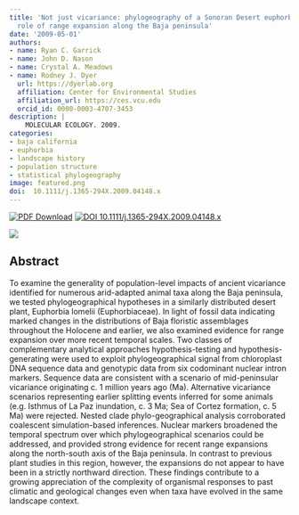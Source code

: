 ```yaml
---
title: 'Not just vicariance: phylogeography of a Sonoran Desert euphorb indicates a major
  role of range expansion along the Baja peninsula'
date: '2009-05-01'
authors:
- name: Ryan C. Garrick
- name: John D. Nason
- name: Crystal A. Meadows
- name: Rodney J. Dyer
  url: https://dyerlab.org
  affiliation: Center for Environmental Studies
  affiliation_url: https://ces.vcu.edu
  orcid_id: 0000-0003-4707-3453
description: |
    MOLECULAR ECOLOGY. 2009.  
categories: 
- baja california
- euphorbia
- landscape history
- population structure
- statistical phylogeography
image: featured.png
doi:  10.1111/j.1365-294X.2009.04148.x
---
```


 [![PDF Download](https://img.shields.io/badge/PDF-21B02C.svg)](https://drive.google.com/open?id=0B0T81CzLjtfPbFl6WVJEekpUR1U) [![ DOI 10.1111/j.1365-294X.2009.04148.x](https://img.shields.io/badge/DOI-474747.svg)](https://doi.org/10.1111/j.1365-294X.2009.04148.x)

![]( featured.png )

## Abstract

To examine the generality of population-level impacts of ancient vicariance identified for numerous arid-adapted animal taxa along the Baja peninsula, we tested phylogeographical hypotheses in a similarly distributed desert plant, Euphorbia lomelii (Euphorbiaceae). In light of fossil data indicating marked changes in the distributions of Baja floristic assemblages throughout the Holocene and earlier, we also examined evidence for range expansion over more recent temporal scales. Two classes of complementary analytical approaches hypothesis-testing and hypothesis-generating were used to exploit phylogeographical signal from chloroplast DNA sequence data and genotypic data from six codominant nuclear intron markers. Sequence data are consistent with a scenario of mid-peninsular vicariance originating c. 1 million years ago (Ma). Alternative vicariance scenarios representing earlier splitting events inferred for some animals (e.g. Isthmus of La Paz inundation, c. 3 Ma; Sea of Cortez formation, c. 5 Ma) were rejected. Nested clade phylo-geographical analysis corroborated coalescent simulation-based inferences. Nuclear markers broadened the temporal spectrum over which phylogeographical scenarios could be addressed, and provided strong evidence for recent range expansions along the north-south axis of the Baja peninsula. In contrast to previous plant studies in this region, however, the expansions do not appear to have been in a strictly northward direction. These findings contribute to a growing appreciation of the complexity of organismal responses to past climatic and geological changes even when taxa have evolved in the same landscape context.
